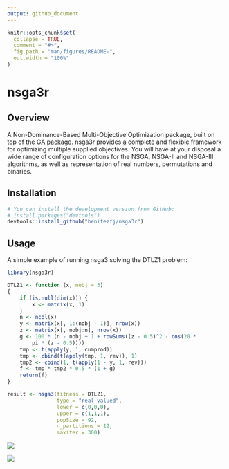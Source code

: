 ```yaml
---
output: github_document
---
```


<!-- README.md is generated from README.Rmd. Please edit that file -->

```r
knitr::opts_chunk$set(
  collapse = TRUE,
  comment = "#>",
  fig.path = "man/figures/README-",
  out.width = "100%"
)
```

# nsga3r

<!-- badges: start -->
<!-- badges: end -->

## Overview

A Non-Dominance-Based Multi-Objective Optimization package, built on top of the [GA package](https://journal.r-project.org/archive/2017/RJ-2017-008). 
nsga3r provides a complete and flexible framework for optimizing multiple supplied objectives. 
You will have at your disposal a wide range of configuration options for the NSGA, NSGA-II 
and NSGA-III algorithms, as well as representation of real numbers, permutations and binaries.


## Installation

``` r
# You can install the development version from GitHub:
# install.packages("devtools")
devtools::install_github("benitezfj/nsga3r")
```

## Usage

A simple example of running nsga3 solving the DTLZ1 problem:

``` r
library(nsga3r)

DTLZ1 <- function (x, nobj = 3) 
{
    if (is.null(dim(x))) {
        x <- matrix(x, 1)
    }
    n <- ncol(x)
    y <- matrix(x[, 1:(nobj - 1)], nrow(x))
    z <- matrix(x[, nobj:n], nrow(x))
    g <- 100 * (n - nobj + 1 + rowSums((z - 0.5)^2 - cos(20 * 
        pi * (z - 0.5))))
    tmp <- t(apply(y, 1, cumprod))
    tmp <- cbind(t(apply(tmp, 1, rev)), 1)
    tmp2 <- cbind(1, t(apply(1 - y, 1, rev)))
    f <- tmp * tmp2 * 0.5 * (1 + g)
    return(f)
}

result <- nsga3(fitness = DTLZ1,
                type = "real-valued",
                lower = c(0,0,0),
                upper = c(1,1,1),
                popSize = 92,
                n_partitions = 12,
                maxiter = 300)

```
![](https://github.com/benitezfj/nsga3r/blob/master/man/figures/README-example-1.jpeg)<!-- -->

![](https://github.com/benitezfj/nsga3r/blob/master/man/figures/README-example-2.png)<!-- -->
